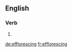 ==English==

===Verb===
{{head|en|present participle}}

# {{present participle of|effloresce|lang=en}}

[[de:efflorescing]]
[[fr:efflorescing]]